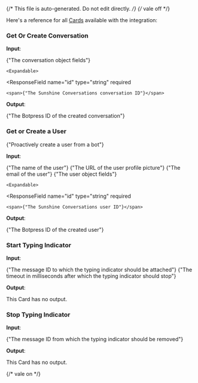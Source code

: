 {/* This file is auto-generated. Do not edit directly. */}
{/* vale off */}

Here's a reference for all [Cards](/learn/reference/cards/) available with the integration:

### Get Or Create Conversation

**Input**:

<Expandable title="input fields">
  <ResponseField
    name="conversation"
    type="object"
    required
  >
    <span>{"The conversation object fields"}</span>

    <Expandable>
  <ResponseField
    name="id"
    type="string"
    required
  >
    <span>{"The Sunshine Conversations conversation ID"}</span>
  </ResponseField>
    </Expandable>
  </ResponseField>
</Expandable>

**Output**:

<Expandable title="output">
  <ResponseField
    name="conversationId"
    type="string"
    required
  >
    <span>{"The Botpress ID of the created conversation"}</span>
  </ResponseField>
</Expandable>

### Get or Create a User

<span>{"Proactively create a user from a bot"}</span>

**Input**:

<Expandable title="input fields">
  <ResponseField
    name="name"
    type="string"
  >
    <span>{"The name of the user"}</span>
  </ResponseField>
  <ResponseField
    name="pictureUrl"
    type="string"
  >
    <span>{"The URL of the user profile picture"}</span>
  </ResponseField>
  <ResponseField
    name="email"
    type="string"
  >
    <span>{"The email of the user"}</span>
  </ResponseField>
  <ResponseField
    name="user"
    type="object"
    required
  >
    <span>{"The user object fields"}</span>

    <Expandable>
  <ResponseField
    name="id"
    type="string"
    required
  >
    <span>{"The Sunshine Conversations user ID"}</span>
  </ResponseField>
    </Expandable>
  </ResponseField>
</Expandable>

**Output**:

<Expandable title="output">
  <ResponseField
    name="userId"
    type="string"
    required
  >
    <span>{"The Botpress ID of the created user"}</span>
  </ResponseField>
</Expandable>

### Start Typing Indicator

**Input**:

<Expandable title="input fields">
  <ResponseField
    name="conversationId"
    type="string"
    required
  >
    
  </ResponseField>
  <ResponseField
    name="messageId"
    type="string"
    required
  >
    <span>{"The message ID to which the typing indicator should be attached"}</span>
  </ResponseField>
  <ResponseField
    name="timeout"
    type="number"
  >
    <span>{"The timeout in milliseconds after which the typing indicator should stop"}</span>
  </ResponseField>
</Expandable>

**Output**:

This Card has no output.

### Stop Typing Indicator

**Input**:

<Expandable title="input fields">
  <ResponseField
    name="conversationId"
    type="string"
    required
  >
    
  </ResponseField>
  <ResponseField
    name="messageId"
    type="string"
    required
  >
    <span>{"The message ID from which the typing indicator should be removed"}</span>
  </ResponseField>
</Expandable>

**Output**:

This Card has no output.


{/* vale on */}